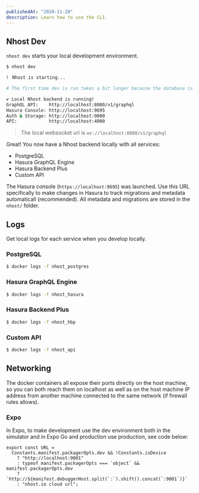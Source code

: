 ```yaml
---
publishedAt: "2020-11-20"
description: Learn how to use the CLI.
---
```


## Nhost Dev

`nhost dev` starts your local development environment.

```bash
$ nhost dev

⠇ Nhost is starting...

# The first time dev is run takes a bit longer because the database is being created

✔ Local Nhost backend is running!
GraphQL API:	http://localhost:8080/v1/graphql
Hasura Console:	http://localhost:9695
Auth & Storage:	http://localhost:9000
API:			http://localhost:4000
```

> The local websocket url is `ws://localhost:8080/v1/graphql`

Great! You now have a Nhost backend locally with all services:

- PostgreSQL
- Hasura GraphQL Engine
- Hasura Backend Plus
- Custom API

The Hasura console (`https://localhost:9695`) was launched. Use this URL specifically to make changes in Hasura to track migrations and metadata automaticall (recommended). All metadata and migrations are stored in the `nhost/` folder.

## Logs

Get local logs for each service when you develop locally.

### PostgreSQL

```bash
$ docker logs -f nhost_postgres
```

### Hasura GraphQL Engine

```bash
$ docker logs -f nhost_hasura
```

### Hasura Backend Plus

```bash
$ docker logs -f nhost_hbp
```

### Custom API

```bash
$ docker logs -f nhost_api
```

## Networking

The docker containers all expose their ports directly on the host machine, so you can both reach them on localhost as well as on the host machine IP address from another machine connected to the same network (if firewall rules allows).

### Expo

In Expo, to make development use the dev environment both in the simulator and in Expo Go and production use production, see code below:

```
export const URL =
  Constants.manifest.packagerOpts.dev && !Constants.isDevice
    ? "http://localhost:9001"
    : typeof manifest.packagerOpts === `object` && manifest.packagerOpts.dev
    ? `http://${manifest.debuggerHost.split(`:`).shift().concat(`:9001`)}`
    : "nhost.io cloud url";
```
